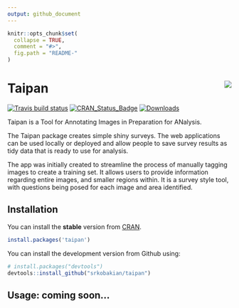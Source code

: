 ```yaml
---
output: github_document
---
```


<!-- README.md is generated from README.Rmd. Please edit that file -->

```r
knitr::opts_chunk$set(
  collapse = TRUE,
  comment = "#>",
  fig.path = "README-"
)
```

# Taipan <img src="man/figures/taipan.png" align="right" />

[![Travis build status](https://travis-ci.org/srkobakian/taipan.svg?branch=master)](https://travis-ci.org/srkobakian/taipan)
[![CRAN_Status_Badge](http://www.r-pkg.org/badges/version/taipan)](https://cran.r-project.org/package=taipan)
[![Downloads](http://cranlogs.r-pkg.org/badges/taipan?color=brightgreen)](https://cran.r-project.org/package=taipan)

Taipan is a Tool for Annotating Images in Preparation for ANalysis.

The Taipan package creates simple shiny surveys. The web applications can be used locally or deployed and allow people to save survey results as tidy data that is ready to use for analysis.

The app was initially created to streamline the process of manually tagging images to create a training set. 
It allows users to provide information regarding entire images, and smaller regions within. It is a survey style tool, with questions being posed for each image and area identified.


## Installation
You can install the **stable** version from [CRAN](https://cran.r-project.org/package=taipan).

```r
install.packages('taipan')
```

You can install the development version from Github using:

```r
# install.packages("devtools")
devtools::install_github("srkobakian/taipan")
```

## Usage: coming soon...
